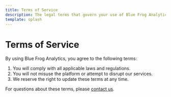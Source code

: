 ```yaml
---
title: Terms of Service
description: The legal terms that govern your use of Blue Frog Analytics.
template: splash
---
```


<div class="carbon-container">

# Terms of Service

By using Blue Frog Analytics, you agree to the following terms:

1. You will comply with all applicable laws and regulations.
2. You will not misuse the platform or attempt to disrupt our services.
3. We reserve the right to update these terms at any time.

For questions about these terms, please [contact us](/community/contact/).
</div>

